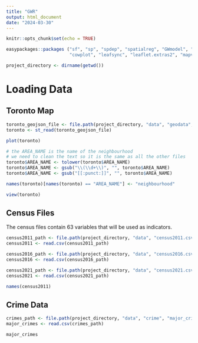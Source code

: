 ```yaml
---
title: "GWR"
output: html_document
date: "2024-03-30"
---
```


```r
knitr::opts_chunk$set(echo = TRUE)
```

```r
easypackages::packages ("sf", "sp", "spdep", "spatialreg", "GWmodel", "tmap", "mapview", "car", "RColorBrewer", 
                        "cowplot", "leafsync", "leaflet.extras2", "mapview", "tidyverse")
```

```r
project_directory <- dirname(getwd())
```

# Loading Data

## Toronto Map

```r
toronto_geojson_file <- file.path(project_directory, "data", "geodata", "neighbourhoods.geojson")
toronto <- st_read(toronto_geojson_file)
```

```r
plot(toronto)
```

```r
# the AREA_NAME is the name of the neighbourhood
# we need to clean the text so it is the same as all the other files
toronto$AREA_NAME <- tolower(toronto$AREA_NAME)
toronto$AREA_NAME <- gsub("\\(\\d+\\)", "", toronto$AREA_NAME)
toronto$AREA_NAME <- gsub("[[:punct:]]", "", toronto$AREA_NAME)

names(toronto)[names(toronto) == "AREA_NAME"] <- "neighbourhood"
```

```r
view(toronto)
```

##  Census Files

The census files contain 63 variables that will be used as indicators.

```r
census2011_path <- file.path(project_directory, "data", "census2011.csv")
census2011 <- read.csv(census2011_path)

census2016_path <- file.path(project_directory, "data", "census2016.csv")
census2016 <- read.csv(census2016_path)

census2021_path <- file.path(project_directory, "data", "census2021.csv")
census2021 <- read.csv(census2021_path)
```

```r
names(census2011)
```

## Crime Data

```r
crimes_path <- file.path(project_directory, "data", "crime", "major_crimes.csv")
major_crimes <- read.csv(crimes_path)
```

```r
major_crimes
```

